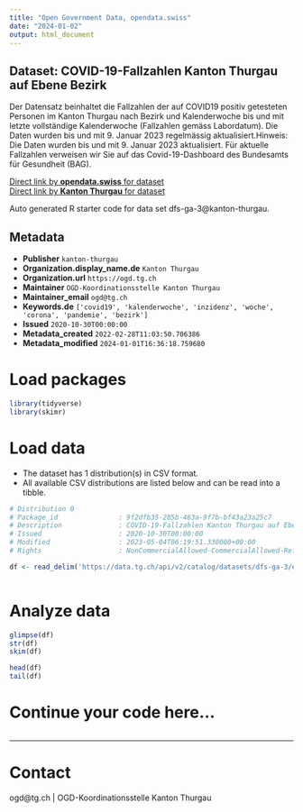 ```yaml
---
title: "Open Government Data, opendata.swiss"
date: "2024-01-02"
output: html_document
---
```


## Dataset: COVID-19-Fallzahlen Kanton Thurgau auf Ebene Bezirk

Der Datensatz beinhaltet die Fallzahlen der auf COVID19 positiv getesteten Personen im Kanton Thurgau nach Bezirk und Kalenderwoche bis und mit letzte vollständige Kalenderwoche (Fallzahlen gemäss Labordatum). Die Daten wurden bis und mit 9. Januar 2023 regelmässig aktualisiert.Hinweis: Die Daten wurden bis und mit 9. Januar 2023 aktualisiert. Für aktuelle Fallzahlen verweisen wir Sie auf das Covid-19-Dashboard des Bundesamts für Gesundheit (BAG). 

[Direct link by **opendata.swiss** for dataset](https://opendata.swiss/de/dataset/covid-19-fallzahlen-kanton-thurgau-auf-ebene-bezirk)<br>
[Direct link by **Kanton Thurgau** for dataset](https://data.tg.ch/explore/dataset/dfs-ga-3/)

Auto generated R starter code for data set dfs-ga-3@kanton-thurgau.

## Metadata

- **Publisher** `kanton-thurgau`
- **Organization.display_name.de** `Kanton Thurgau`
- **Organization.url** `https://ogd.tg.ch`
- **Maintainer** `OGD-Koordinationsstelle Kanton Thurgau`
- **Maintainer_email** `ogd@tg.ch`
- **Keywords.de** `['covid19', 'kalenderwoche', 'inzidenz', 'woche', 'corona', 'pandemie', 'bezirk']`
- **Issued** `2020-10-30T00:00:00`
- **Metadata_created** `2022-02-28T11:03:50.706386`
- **Metadata_modified** `2024-01-01T16:36:18.759680`


# Load packages

```r

library(tidyverse)
library(skimr)

```

# Load data

-   The dataset has 1 distribution(s) in CSV format.
-   All available CSV distributions are listed below and can be read into a tibble.

```r

# Distribution 0
# Package_id               : 9f2dfb35-285b-463a-9f7b-bf43a23a25c7
# Description              : COVID-19-Fallzahlen Kanton Thurgau auf Ebene Bezirk (csv)
# Issued                   : 2020-10-30T00:00:00
# Modified                 : 2023-05-04T06:19:51.330000+00:00
# Rights                   : NonCommercialAllowed-CommercialAllowed-ReferenceRequired

df <- read_delim('https://data.tg.ch/api/v2/catalog/datasets/dfs-ga-3/exports/csv')



```

# Analyze data

```r

glimpse(df)
str(df)
skim(df)

head(df)
tail(df)

```

# Continue your code here...

```r

```

------------------------------------------------------------------------

# Contact

ogd@tg.ch | OGD-Koordinationsstelle Kanton Thurgau
